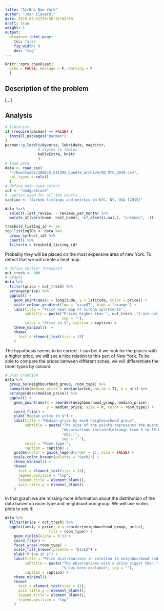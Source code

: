 ```yaml
---
title: "AirBnb New York"
author: "Joan Claverol"
date: 2020-05-31T20:58:32+02:00
draft: true
weight: 1
output: 
  blogdown::html_page:
    toc: false
    fig_width: 8
    dev: "svg"
---
```


```r
knitr::opts_chunk$set(
  echo = FALSE, message = F, warning = F
  )
```

## Description of the problem

[...]


## Analysis

```r
# libraries
if (require(pacman) == FALSE) {
  install.packages("pacman")
}
pacman::p_load(tidyverse, lubridate, magrittr,
               # styles to tables
               kableExtra, knitr
               )
# load data
data <- read_csv(
  "~/Downloads/268833_611395_bundle_archive/AB_NYC_2019.csv",
  col_types = cols()
  )
# define main used colour
col <- "dodgerblue4"
# caption used for all the charts 
caption <- "Airbnb listings and metrics in NYC, NY, USA (2019)"
```

```r
data %<>% 
  select(-last_review, - reviews_per_month) %>% 
  mutate_at(vars(name, host_name), ~if_else(is.na(.), "unknown", .))
```

```r
treshold_listing_id <- 50
top_listingIDs <- data %>% 
  group_by(host_id) %>% 
  count() %>% 
  filter(n > treshold_listing_id)
```

Probably they will be placed on the most expensive area of new York. To detect that we will create a heat map:

```r
# define outlier threshold
out_tresh <- 500
# graphs
data %>% 
  filter(price < out_tresh) %>% 
  arrange(price) %>% 
  ggplot() +
    geom_point(aes(x = longitude, y = latitude, color = price)) +
    scale_colour_gradient(low = "gray87", high = "orange") +
    labs(title = "Price heat map of Airbnb apartments",
         subtitle = paste("Prices higher than ", out_tresh ,"$ are not included", 
                          sep = ""),
         color = "Price in $", caption = caption) +
    theme_minimal()  + 
    theme(
      text = element_text(size = 13)
    ) 
```

The hypothesis seems to be correct. I can bet if we look for the places with a higher price, we will see a nice relation to this part of New York. To be able to compare the prices between different zones, we will differentiate the room types by colours:

```r
# plot creation
data %>%
  group_by(neighbourhood_group, room_type) %>% 
  summarise(median_price = median(price, na.rm = T), n = n()) %>%
  arrange(desc(median_price)) %>% 
  ggplot() +
    geom_point(aes(x = reorder(neighbourhood_group, median_price), 
                   y = median_price, size = n, color = room_type)) +
    coord_flip() + 
    ylab("Median price in $") +
    labs(title = "Median price by each neighbourhood group",
         subtitle = paste("The size of the points represents the quantity of",
                          "observations included\n(range from 9 to 13.000",
                          "obs.)", 
                          sep = " "),
         color = "Room type:", 
         caption = caption) +
    guides(color = guide_legend(order = 1), size = FALSE) +
    scale_color_brewer(palette = "Dark2") +
    theme_minimal() +
    theme(
      text = element_text(size = 13),
      legend.position = "top",
      legend.title = element_blank(),
      axis.title.y = element_blank()
    )
```

In that graph we are missing more information about the distribution of the data based on room type and neighbourhood group. We will use violins plots to see it:

```r
data %>% 
  filter(price < out_tresh) %>% 
  ggplot(aes(y = price, x = reorder(neighbourhood_group, price), 
                    fill = room_type)) + 
    geom_violin(alpha = 0.5) +
    coord_flip() + 
    facet_wrap(~room_type) +
    scale_fill_brewer(palette = "Dark2") +
    ylab("Price in $") +
    labs(title = "Price distributions in relation to neighbourhood and room type",
         subtitle = paste("The observations with a price bigger than ", out_tresh,
                          "$ has been excluded", sep = ""),
         caption = caption) +
    theme_minimal() +
    theme(
      text = element_text(size = 13),
      axis.title.y = element_blank(),
      legend.title = element_blank(),
      legend.position = "top"
    )
```
